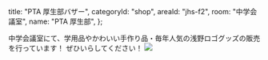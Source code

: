   title: "PTA 厚生部バザー",
  categoryId: "shop",
  areaId: "jhs-f2",
  room: "中学会議室",
  name: "PTA 厚生部",
};

中学会議室にて、学用品やかわいい手作り品・毎年人気の浅野ロゴグッズの販売を行っています！
ぜひいらしてください！
![](pta-bazaar/photo.jpeg)

